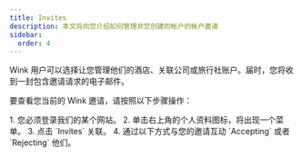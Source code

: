 ```yaml
---
title: Invites
description: 本文将向您介绍如何管理非您创建的帐户的帐户邀请
sidebar:
  order: 4
---
```

Wink 用户可以选择让您管理他们的酒店、关联公司或旅行社账户。届时，您将收到一封包含邀请请求的电子邮件。


要查看您当前的 Wink 邀请，请按照以下步骤操作：

<Steps>
  1. 您必须登录我们的某个网站。
  2. 单击右上角的个人资料图标，将出现一个菜单。
  3. 点击 `Invites` 关联。
  4. 通过以下方式与您的邀请互动 `Accepting` 或者 `Rejecting` 他们。
</Steps>

